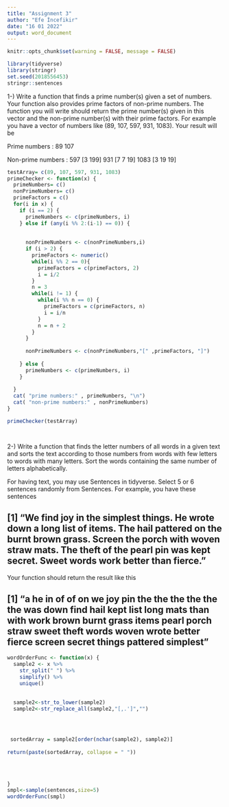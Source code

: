 ---
title: "Assignment 3"
author: "Efe İncefikir"
date: "16 01 2022"
output: word_document
---

```{r setup, include=FALSE}
knitr::opts_chunk$set(warning = FALSE, message = FALSE)
```

```{r, include=FALSE}
library(tidyverse)
library(stringr)
set.seed(2018556453)
stringr::sentences

```


 1-) Write a function that finds a prime number(s) given a set of numbers. Your function also provides prime factors of non-prime numbers. The function you will write should return the prime number(s) given in this vector and the non-prime number(s) with their prime factors. For example you have a vector of numbers like (89, 107, 597, 931, 1083). Your result will be

Prime numbers : 89 107

Non-prime numbers : 597 [3 199]  931 [7 7 19] 1083 [3 19 19]

```{r echo=FALSE}
testArray= c(89, 107, 597, 931, 1083)
primeChecker <- function(x) {
  primeNumbers= c()
  nonPrimeNumbers= c()
  primeFactors = c()
  for(i in x) {
    if (i == 2) {
      primeNumbers <- c(primeNumbers, i) 
    } else if (any(i %% 2:(i-1) == 0)) {
      
      
      nonPrimeNumbers <- c(nonPrimeNumbers,i)
      if (i > 2) {
        primeFactors <- numeric()
        while(i %% 2 == 0){
          primeFactors = c(primeFactors, 2)
          i = i/2
        }
        n = 3
        while(i != 1) {
          while(i %% n == 0) {
            primeFactors = c(primeFactors, n)
            i = i/n
          }
          n = n + 2
        }
      }
      
      nonPrimeNumbers <- c(nonPrimeNumbers,"[" ,primeFactors, "]")
      
    } else { 
      primeNumbers <- c(primeNumbers, i)
    }
    
  }
  cat( "prime numbers:" , primeNumbers, "\n")
  cat( "non-prime numbers:" , nonPrimeNumbers)
}

primeChecker(testArray)




```
2-)   Write a function that finds the letter numbers of all words in a given text and sorts the text according to those numbers from words with few letters to words with many letters. Sort the words containing the same number of letters alphabetically.

For having text, you may use Sentences in tidyverse. Select 5 or 6 sentences randomly from Sentences. For example, you have these sentences



## [1] "We find joy in the simplest things. He wrote down a long list of items. The hail pattered on the burnt brown grass. Screen the porch with woven straw mats. The theft of the pearl pin was kept secret. Sweet words work better than fierce."



Your function should return the result like this

## [1] "a he in of of on we joy pin the the the the the the was down find hail kept list long mats than with work brown burnt grass items pearl porch straw sweet theft words woven wrote better fierce screen secret things pattered simplest"

```{r echo=FALSE}


wordOrderFunc <- function(x) {
  sample2 <- x %>%
    str_split(" ") %>%
    simplify() %>%
    unique()
  

  sample2<-str_to_lower(sample2)
  sample2<-str_replace_all(sample2,"[,.']","")



  
 sortedArray = sample2[order(nchar(sample2), sample2)]
 
return(paste(sortedArray, collapse = " ")) 
  
  

  
}
smpl<-sample(sentences,size=5)
wordOrderFunc(smpl)


```
